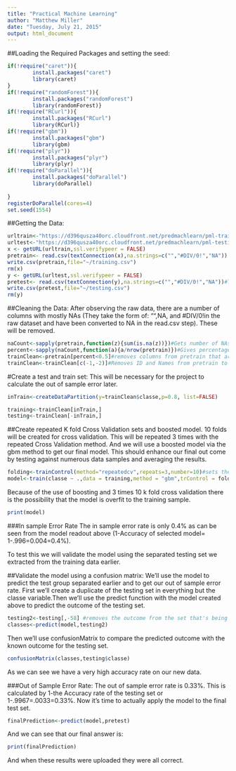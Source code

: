 ```yaml
---
title: "Practical Machine Learning"
author: "Matthew Miller"
date: "Tuesday, July 21, 2015"
output: html_document
---
```

##Loading the Required Packages and setting the seed:
```r
if(!require("caret")){
        install.packages("caret")
        library(caret)
}
if(!require("randomForest")){
        install.packages("randomForest")
        library(randomForest)}
if(!require("RCurl")){
        install.packages("RCurl")
        library(RCurl)}
if(!require("gbm"))
        install.packages("gbm")
        library(gbm)
if(!require("plyr"))
        install.packages("plyr")
        library(plyr)
if(!require("doParallel")){
        install.packages("doParallel")
        library(doParallel)
        
}
registerDoParallel(cores=4)
set.seed(1554)
```
##Getting the Data:
```r
urltrain<-"https://d396qusza40orc.cloudfront.net/predmachlearn/pml-training.csv"
urltest<-"https://d396qusza40orc.cloudfront.net/predmachlearn/pml-testing.csv"
x <- getURL(urltrain,ssl.verifypeer = FALSE)
pretrain<- read.csv(textConnection(x),na.strings=c("","#DIV/0!","NA"))
write.csv(pretrain,file="~/training.csv")
rm(x)
y <- getURL(urltest,ssl.verifypeer = FALSE)
pretest<- read.csv(textConnection(y),na.strings=c("","#DIV/0!","NA"))#This is the final test set whose results will be uploaded.
write.csv(pretest,file="~/testing.csv")
rm(y)
```
##Cleaning the Data:
After observing the raw data, there are a number of columns with mostly NAs (They take the form of: "",NA, and #DIV/0!in the raw dataset and have been converted to NA in the read.csv step). These will be removed.
```r
naCount<-sapply(pretrain,function(z){sum(is.na(z))})#Gets number of NAs in each column
percent<-sapply(naCount,function(a){a/nrow(pretrain)})#Gives percentage of cells that are NA for each column
trainClean<-pretrain[percent<0.5]#removes columns from pretrain that are at least 50% NAs.
trainClean<-trainClean[c(-1,-2)]#Removes ID and Names from pretrain to prevent bias.
```
#Create a test and train set:
This will be necessary for the project to calculate the out of sample error later.
```r
inTrain<-createDataPartition(y=trainClean$classe,p=0.8, list=FALSE)

training<-trainClean[inTrain,]
testing<-trainClean[-inTrain,]
```

##Create repeated K fold Cross Validation sets and boosted model.
10 folds will be created for cross validation. This will be repeated 3 times with the repeated Cross Validation method. And we will use a boosted model via the gbm method to get our final model. This should enhance our final out come by testing against numerous data samples and averaging the results.
```r
folding<-trainControl(method="repeatedcv",repeats=3,number=10)#sets the control options to 3 repetitions and 10 folds for each repetition. 
model<-train(classe ~ .,data = training,method = "gbm",trControl = folding,verbose=FALSE)#creates a boosted model, with cross validation on the training set.

```
Because of the use of boosting and 3 times 10 k fold cross validation there is the possibility that the model is overfit to the training sample.

```r
print(model)
```

###In sample Error Rate
The in sample error rate is only 0.4% as can be seen from the model readout above (1-Accuracy of selected model= 1-.996=0.004=0.4%).

To test this we will validate the model using the separated testing set we extracted from the training data earlier. 

##Validate the model using a confusion matrix:
We'll use the model to predict the test group separated earlier and to get our out of sample error rate. First we'll create a duplicate of the testing set in everything but the classe variable.Then we'll use the predict function with the model created above to predict the outcome of the testing set. 
```r
testing2<-testing[,-58] #removes the outcome from the set that's being predicted on. 
classes<-predict(model,testing2)
```
Then we'll use confusionMatrix to compare the predicted outcome with the known outcome for the testing set.
```r
confusionMatrix(classes,testing$classe)
```

As we can see we have a very high accuracy rate on our new data. 

###Out of Sample Error Rate:
The out of sample error rate is 0.33%. This is calculated by 1-the Accuracy rate of the testing set or 1-.9967=.0033=0.33%.
Now it's time to actually apply the model to the final test set.

```r
finalPrediction<-predict(model,pretest)
```

And we can see that our final answer is:
```r
print(finalPrediction)
```
And when these results were uploaded they were all correct. 